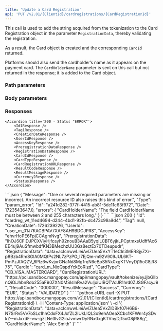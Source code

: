 ```yaml
---
title: 'Update a Card Registration'  
api: 'PUT /v2.01/{ClientId}/cardregistrations/{CardRegistrationId}'  
---
```




This call is used to add the string acquired from the tokenization to the Card Registration object in the parameter `RegistrationData`, thereby validating the registration.

As a result, the Card object is created and the corresponding `CardId` returned.

Platforms should also send the cardholder’s name as it appears on the payment card. The `CardHolderName` parameter is sent on this call but not returned in the response; it is added to the Card object. 

### Path parameters  

<CardRegistrationId />  

### Body parameters  

<RegistrationData />

<CardHolderName />

### Responses  

<AccordionGroup>
    <Accordion title='200 - Status "VALIDATED"'>  
        <Id1Response />  
        <Tag1Response />  
        <CreationDateResponse />  
        <UserIdResponse />  
        <AccessKeyResponse />  
        <PreregistrationDataResponse />  
        <RegistrationDataResponse />  
        <CardIdResponse />  
        <CardType1Response />  
        <CardRegistrationURLResponse />  
        <ResultCodeResponse />  
        <ResultMessageResponse />  
        <Currency2Response />  
        <Status1Response />
    </Accordion>

    <Accordion title='200 - Status "ERROR"'>  
        <Id1Response />  
        <Tag1Response />  
        <CreationDateResponse />  
        <UserIdResponse />  
        <AccessKeyResponse />  
        <PreregistrationDataResponse />  
        <RegistrationDataResponse />  
        <CardIdResponse />  
        <CardTypeResponse />  
        <CardRegistrationURLResponse />  
        <ResultCodeResponse />  
        <ResultMessageResponse />  
        <Currency2Response />  
        <Status1Response />
    </Accordion>
</AccordionGroup>
  
<Accordion title="400 - CardHolderName can't be longer than than 255 characters">
````json
{
    "Message": "One or several required parameters are missing or incorrect. An incorrect resource ID also raises this kind of error.",
    "Type": "param_error",
    "Id": "a241d282-377f-4415-ab81-5dc11c63f972",
    "Date": 1723543647.0,
    "errors": {
        "CardHolderName": "The field CardHolderName must be between 2 and 255 characters long."
    }
}
````
</Accordion>

<ResponseExample>
```json 200
{
    "Id": "cardreg_wt_11ed4694-d244-4bd1-92fb-dc473c99a9d4",
    "Tag": null,
    "CreationDate": 1726239226,
    "UserId": "user_m_01J7KACBPAV7XAF8AH9BDCJPRS",
    "AccessKey": "ehvrHoPE6FpjCCAgmNvg",
    "PreregistrationData": "lhOJ6CFiDJPCXViyHjfcayh92nouB3AAaB5yqiLCBT6yjkLPCptmxsUdfffAc6EE4uj9AuSfmwbdfKN3BMechzUU3Gz8ectEx70TDeupudr",
    "RegistrationData": "data=acIcnwwLleiAvlZUea5VxYT1eCIn3MER8jyZXr-p8Bzb4Rm8GIA0MQtPs2NL7zPzPO_I7EjQm-m92V909JUL6KT-PmPzJfAQZV_8PIz6wKvjorGNaNd8Mg1rqN6eBpS5Nx0xgKTVnyDj15oG8jR875",
    "CardId": "card_m_NioQspdYckEoRlzd",
    "CardType": "CB_VISA_MASTERCARD",
    "CardRegistrationURL": "https://pci.sandbox.mangopay.com/api/mangopay/vault/tokenize/eyJjbGllbnQiOiJhbnRob255aF90ZXN0MSIsInRva2VuIjoiUlBQTVdJR1hrd0ZJSGFacyJ9",
    "ResultCode": "000000",
    "ResultMessage": "Success",
    "Currency": "EUR",
    "Status": "VALIDATED"
}
```
</ResponseExample>  

<RequestExample>
```python cURL
curl -X PUT https://api.sandbox.mangopay.com/v2.01/{ClientId}/cardregistrations/{CardRegistrationId} \
  -H 'Content-Type: application/json' \
  -d '{
    "RegistrationData": "data=acIcnwwLleiAvlZUea5VxZlDBkf07H6B9-N7SrRv5Vv7oSLc1hhCdoFX4JxfZL2iUkLIQL3o9ehAOeaXCbc1KFWnr4ySDvkZ--mJxxdF-vw-gzLNe3lvG2loJvmwrDyRNx0xgKTVnyDj15oG8jR88g",
    "CardHolderName": "Alex Smith"
}'
```
    <RestUpdateCardRegistration />
    <PhpUpdateCardRegistration />
    <NodeUpdateCardRegistration />
    <RubyUpdateCardRegistration />
    <JavaUpdateCardRegistration />
    <PythonUpdateCardRegistration />
    <NetUpdateCardRegistration />
</RequestExample>